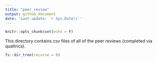 ```yaml
---
title: "peer_review"
output: github_document
date: 'Last update: `r Sys.Date()`'
---
```


```r
knitr::opts_chunk$set(echo = F)
```

This directory contains csv files of all of the peer reviews (completed via qualtrics). 

```r
fs::dir_tree(recurse = 0)
```
